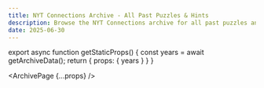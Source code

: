 ```yaml
---
title: NYT Connections Archive - All Past Puzzles & Hints
description: Browse the NYT Connections archive for all past puzzles and hints. Access daily NYT Connections hints, clues, and answers in a calendar format. Unlike Mashable’s Connections hints, which change URLs daily and are hard to find, this archive provides a fixed, organized way to revisit any puzzle anytime.
date: 2025-06-30
---
```



export async function getStaticProps() {
    const years = await getArchiveData();
    return {
        props: {
            years
        }
    }
}

<ArchivePage {...props} />